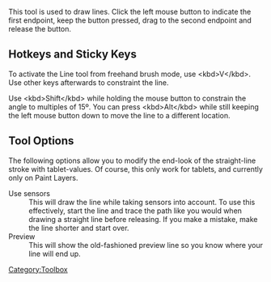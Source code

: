 {{ToolIcon|line}}

This tool is used to draw lines. Click the left mouse button to indicate the first endpoint, keep the button pressed, drag to the second endpoint and release the button. 

==Hotkeys and Sticky Keys==
To activate the Line tool from freehand brush mode, use &lt;kbd>V&lt;/kbd>. Use other keys afterwards to constraint the line.

Use &lt;kbd>Shift&lt;/kbd> while holding the mouse button to constrain the angle to multiples of 15º. You can press &lt;kbd>Alt&lt;/kbd> while still keeping the left mouse button down to move the line to a different location.


{{Note|Using the shift keys BEFORE pushing the holding the left mouse button/stylus down will, in default Krita, activate the quick brush-resize. Be sure to use shift after}}

==Tool Options==

The following options allow you to modify the end-look of the straight-line stroke with tablet-values.
Of course, this only work for tablets, and currently only on Paint Layers.

;Use sensors
: This will draw the line while taking sensors into account. To use this effectively, start the line and trace the path like you would when drawing a straight line before releasing. If you make a mistake, make the line shorter and start over.
;Preview
:This will show the old-fashioned preview line so you know where your line will end up.

[[Category:Toolbox]]
